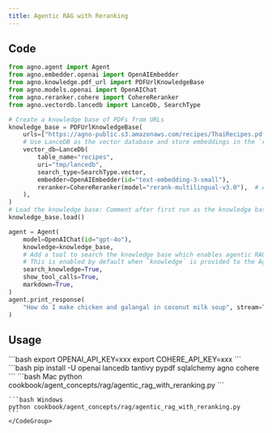 ```yaml
---
title: Agentic RAG with Reranking
---
```


## Code

```python
from agno.agent import Agent
from agno.embedder.openai import OpenAIEmbedder
from agno.knowledge.pdf_url import PDFUrlKnowledgeBase
from agno.models.openai import OpenAIChat
from agno.reranker.cohere import CohereReranker
from agno.vectordb.lancedb import LanceDb, SearchType

# Create a knowledge base of PDFs from URLs
knowledge_base = PDFUrlKnowledgeBase(
    urls=["https://agno-public.s3.amazonaws.com/recipes/ThaiRecipes.pdf"],
    # Use LanceDB as the vector database and store embeddings in the `recipes` table
    vector_db=LanceDb(
        table_name="recipes",
        uri="tmp/lancedb",
        search_type=SearchType.vector,
        embedder=OpenAIEmbedder(id="text-embedding-3-small"),
        reranker=CohereReranker(model="rerank-multilingual-v3.0"),  # Add a reranker
    ),
)
# Load the knowledge base: Comment after first run as the knowledge base is already loaded
knowledge_base.load()

agent = Agent(
    model=OpenAIChat(id="gpt-4o"),
    knowledge=knowledge_base,
    # Add a tool to search the knowledge base which enables agentic RAG.
    # This is enabled by default when `knowledge` is provided to the Agent.
    search_knowledge=True,
    show_tool_calls=True,
    markdown=True,
)
agent.print_response(
    "How do I make chicken and galangal in coconut milk soup", stream=True
)
```

## Usage

<Steps>
  <Snippet file="create-venv-step.mdx" />

  <Step title="Set your API keys">
    ```bash
    export OPENAI_API_KEY=xxx
    export COHERE_API_KEY=xxx
    ```
  </Step>

  <Step title="Install libraries">
    ```bash
    pip install -U openai lancedb tantivy pypdf sqlalchemy agno cohere
    ```
  </Step>

  <Step title="Run Agent">
    <CodeGroup>
    ```bash Mac
    python cookbook/agent_concepts/rag/agentic_rag_with_reranking.py
    ```

    ```bash Windows
    python cookbook/agent_concepts/rag/agentic_rag_with_reranking.py
    ```
    </CodeGroup>
  </Step>
</Steps>